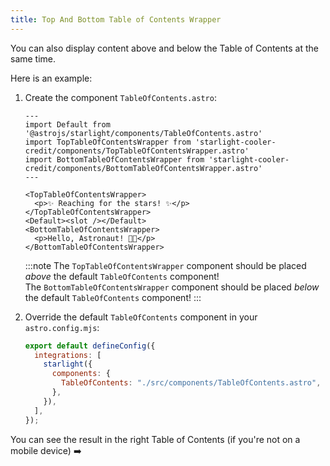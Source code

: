 ```yaml
---
title: Top And Bottom Table of Contents Wrapper
---
```


You can also display content above and below the Table of Contents at the same time. 


Here is an example:

<Steps>

1. Create the component `TableOfContents.astro`:

    ```astro title="src/components/TableOfContents.astro"
    ---
    import Default from '@astrojs/starlight/components/TableOfContents.astro'
    import TopTableOfContentsWrapper from 'starlight-cooler-credit/components/TopTableOfContentsWrapper.astro'
    import BottomTableOfContentsWrapper from 'starlight-cooler-credit/components/BottomTableOfContentsWrapper.astro'
    ---

    <TopTableOfContentsWrapper>
      <p>✨ Reaching for the stars! ✨</p>
    </TopTableOfContentsWrapper>
    <Default><slot /></Default>
    <BottomTableOfContentsWrapper>
      <p>Hello, Astronaut! 👨‍🚀</p>
    </BottomTableOfContentsWrapper>
    ```

    :::note
    The `TopTableOfContentsWrapper` component should be placed _above_ the default `TableOfContents` component!  
    The `BottomTableOfContentsWrapper` component should be placed _below_ the default `TableOfContents` component!
    :::

2. Override the default `TableOfContents` component in your `astro.config.mjs`:

    ```js title="astro.config.mjs" {5}
    export default defineConfig({
      integrations: [
        starlight({
          components: {
            TableOfContents: "./src/components/TableOfContents.astro",
          },
        }),
      ],
    });
    ```

</Steps>

You can see the result in the right Table of Contents (if you're not on a mobile device) ➡️
